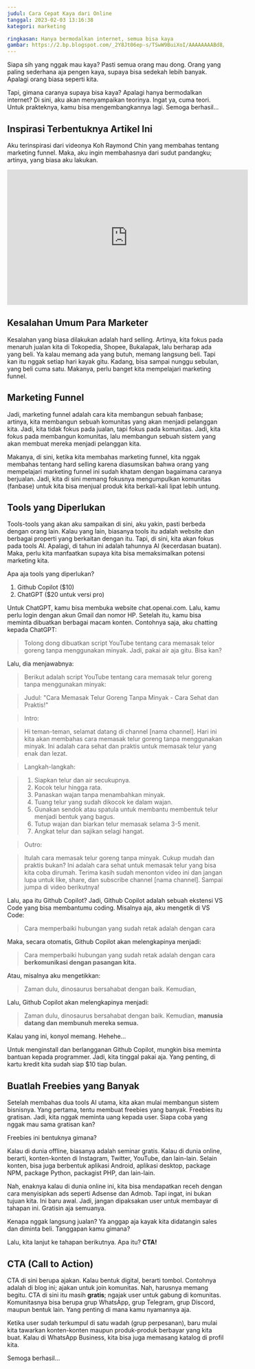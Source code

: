 ```yaml
---
judul: Cara Cepat Kaya dari Online
tanggal: 2023-02-03 13:16:38
kategori: marketing

ringkasan: Hanya bermodalkan internet, semua bisa kaya
gambar: https://2.bp.blogspot.com/_2Y8Jt06ep-s/TSwW9BuiXoI/AAAAAAAABd8/tnhvoi6JD64/s1600/mmmmm.jpg
---
```


Siapa sih yang nggak mau kaya? Pasti semua orang mau dong. Orang yang paling sederhana aja pengen kaya, supaya bisa sedekah lebih banyak. Apalagi orang biasa seperti kita.

Tapi, gimana caranya supaya bisa kaya? Apalagi hanya bermodalkan internet? Di sini, aku akan menyampaikan teorinya. Ingat ya, cuma teori. Untuk prakteknya, kamu bisa mengembangkannya lagi. Semoga berhasil...

## Inspirasi Terbentuknya Artikel Ini

Aku terinspirasi dari videonya Koh Raymond Chin yang membahas tentang marketing funnel. Maka, aku ingin membahasnya dari sudut pandangku; artinya, yang biasa aku lakukan.

<iframe
  width="560"
  height="315"
  src="https://www.youtube.com/embed/icg9b6itW6I"
  title="YouTube video player"
  frameborder="0"
  allow="accelerometer; autoplay; clipboard-write; encrypted-media; gyroscope; picture-in-picture; web-share"
  allowfullscreen
></iframe>

## Kesalahan Umum Para Marketer

Kesalahan yang biasa dilakukan adalah hard selling. Artinya, kita fokus pada menaruh jualan kita di Tokopedia, Shopee, Bukalapak, lalu berharap ada yang beli. Ya kalau memang ada yang butuh, memang langsung beli. Tapi kan itu nggak setiap hari kayak gitu. Kadang, bisa sampai nunggu sebulan, yang beli cuma satu. Makanya, perlu banget kita mempelajari marketing funnel.

## Marketing Funnel

Jadi, marketing funnel adalah cara kita membangun sebuah fanbase; artinya, kita membangun sebuah komunitas yang akan menjadi pelanggan kita. Jadi, kita tidak fokus pada jualan, tapi fokus pada komunitas. Jadi, kita fokus pada membangun komunitas, lalu membangun sebuah sistem yang akan membuat mereka menjadi pelanggan kita.

Makanya, di sini, ketika kita membahas marketing funnel, kita nggak membahas tentang hard selling karena diasumsikan bahwa orang yang mempelajari marketing funnel ini sudah khatam dengan bagaimana caranya berjualan. Jadi, kita di sini memang fokusnya mengumpulkan komunitas (fanbase) untuk kita bisa menjual produk kita berkali-kali lipat lebih untung.

## Tools yang Diperlukan

Tools-tools yang akan aku sampaikan di sini, aku yakin, pasti berbeda dengan orang lain. Kalau yang lain, biasanya tools itu adalah website dan berbagai properti yang berkaitan dengan itu. Tapi, di sini, kita akan fokus pada tools AI. Apalagi, di tahun ini adalah tahunnya AI (kecerdasan buatan). Maka, perlu kita manfaatkan supaya kita bisa memaksimalkan potensi marketing kita.

Apa aja tools yang diperlukan?

1. Github Copilot ($10)
2. ChatGPT ($20 untuk versi pro)

Untuk ChatGPT, kamu bisa membuka website chat.openai.com. Lalu, kamu perlu login dengan akun Gmail dan nomor HP. Setelah itu, kamu bisa meminta dibuatkan berbagai macam konten. Contohnya saja, aku chatting kepada ChatGPT:

> Tolong dong dibuatkan script YouTube tentang cara memasak telor goreng tanpa menggunakan minyak. Jadi, pakai air aja gitu. Bisa kan?

Lalu, dia menjawabnya:

> Berikut adalah script YouTube tentang cara memasak telur goreng tanpa menggunakan minyak:

> Judul: "Cara Memasak Telur Goreng Tanpa Minyak - Cara Sehat dan Praktis!"

> Intro:

> Hi teman-teman, selamat datang di channel [nama channel]. Hari ini kita akan membahas cara memasak telur goreng tanpa menggunakan minyak. Ini adalah cara sehat dan praktis untuk memasak telur yang enak dan lezat.

> Langkah-langkah:

> 1. Siapkan telur dan air secukupnya.
> 2. Kocok telur hingga rata.
> 3. Panaskan wajan tanpa menambahkan minyak.
> 4. Tuang telur yang sudah dikocok ke dalam wajan.
> 5. Gunakan sendok atau spatula untuk membantu membentuk telur menjadi bentuk yang bagus.
> 6. Tutup wajan dan biarkan telur memasak selama 3-5 menit.
> 7. Angkat telur dan sajikan selagi hangat.

> Outro:

> Itulah cara memasak telur goreng tanpa minyak. Cukup mudah dan praktis bukan? Ini adalah cara sehat untuk memasak telur yang bisa kita coba dirumah. Terima kasih sudah menonton video ini dan jangan lupa untuk like, share, dan subscribe channel [nama channel]. Sampai jumpa di video berikutnya!

Lalu, apa itu Github Copilot? Jadi, Github Copilot adalah sebuah ekstensi VS Code yang bisa membantumu coding. Misalnya aja, aku mengetik di VS Code:

> Cara memperbaiki hubungan yang sudah retak adalah dengan cara

Maka, secara otomatis, Github Copilot akan melengkapinya menjadi:

> Cara memperbaiki hubungan yang sudah retak adalah dengan cara **berkomunikasi dengan pasangan kita.**

Atau, misalnya aku mengetikkan:

> Zaman dulu, dinosaurus bersahabat dengan baik. Kemudian,

Lalu, Github Copilot akan melengkapinya menjadi:

> Zaman dulu, dinosaurus bersahabat dengan baik. Kemudian, **manusia datang dan membunuh mereka semua.**

Kalau yang ini, konyol memang. Hehehe...

Untuk menginstall dan berlangganan Github Copilot, mungkin bisa meminta bantuan kepada programmer. Jadi, kita tinggal pakai aja. Yang penting, di kartu kredit kita sudah siap $10 tiap bulan.

## Buatlah Freebies yang Banyak

Setelah membahas dua tools AI utama, kita akan mulai membangun sistem bisnisnya. Yang pertama, tentu membuat freebies yang banyak. Freebies itu gratisan. Jadi, kita nggak meminta uang kepada user. Siapa coba yang nggak mau sama gratisan kan?

Freebies ini bentuknya gimana?

Kalau di dunia offline, biasanya adalah seminar gratis. Kalau di dunia online, berarti, konten-konten di Instagram, Twitter, YouTube, dan lain-lain. Selain konten, bisa juga berbentuk aplikasi Android, aplikasi desktop, package NPM, package Python, packagist PHP, dan lain-lain.

Nah, enaknya kalau di dunia online ini, kita bisa mendapatkan receh dengan cara menyisipkan ads seperti Adsense dan Admob. Tapi ingat, ini bukan tujuan kita. Ini baru awal. Jadi, jangan dipaksakan user untuk membayar di tahapan ini. Gratisin aja semuanya.

Kenapa nggak langsung jualan? Ya anggap aja kayak kita didatangin sales dan diminta beli. Tanggapan kamu gimana?

Lalu, kita lanjut ke tahapan berikutnya. Apa itu? **CTA!**

## CTA (Call to Action)

CTA di sini berupa ajakan. Kalau bentuk digital, berarti tombol. Contohnya adalah di blog ini; ajakan untuk join komunitas. Nah, harusnya memang begitu. CTA di sini itu masih **gratis**; ngajak user untuk gabung di komunitas. Komunitasnya bisa berupa grup WhatsApp, grup Telegram, grup Discord, maupun bentuk lain. Yang penting di mana kamu nyamannya aja.

Ketika user sudah terkumpul di satu wadah (grup perpesanan), baru mulai kita tawarkan konten-konten maupun produk-produk berbayar yang kita buat. Kalau di WhatsApp Business, kita bisa juga memasang katalog di profil kita.

Semoga berhasil...
